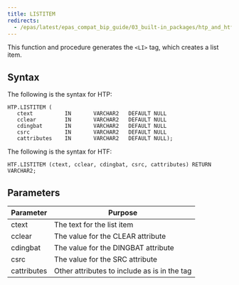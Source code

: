 ```yaml
---
title: LISTITEM
redirects:
  - /epas/latest/epas_compat_bip_guide/03_built-in_packages/htp_and_htf/listitem/ #generated for docs/epas/reorg-role-use-case-mode
---
```


This function and procedure generates the `<LI>` tag, which creates a list item.

## Syntax

The following is the syntax for HTP:

```
HTP.LISTITEM (
   ctext          IN       VARCHAR2   DEFAULT NULL
   cclear         IN       VARCHAR2   DEFAULT NULL
   cdingbat       IN       VARCHAR2   DEFAULT NULL
   csrc           IN       VARCHAR2   DEFAULT NULL
   cattributes    IN       VARCHAR2   DEFAULT NULL);
```

The following is the syntax for HTF:

```
HTF.LISTITEM (ctext, cclear, cdingbat, csrc, cattributes) RETURN VARCHAR2;
```

## Parameters

| Parameter | Purpose  |
| --------- | -------- |
| ctext | The text for the list item |
| cclear | The value for the CLEAR attribute |
| cdingbat | The value for the DINGBAT attribute |
| csrc | The value for the SRC attribute |
| cattributes | Other attributes to include as is in the tag |
